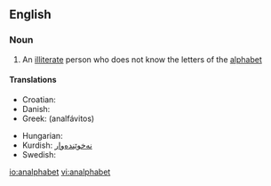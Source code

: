 ==English==

===Noun===
{{en-noun}}

# An [[illiterate]] person who does not know the letters of the [[alphabet]]

====Translations====
{{trans-top|illiterate}}
* Croatian: {{t-|hr|analfabet|m}}
* Danish: {{t+|da|analfabet|c}}
* Greek: {{t+|el|αναλφάβητος|sc=Grek}} (analfávitos)
{{trans-mid}}
* Hungarian: {{t|hu|analfabéta}}
* Kurdish: [[نه‌خوێنده‌وار]]
* Swedish: {{t+|sv|analfabet|c}}
{{trans-bottom}}

[[io:analphabet]]
[[vi:analphabet]]